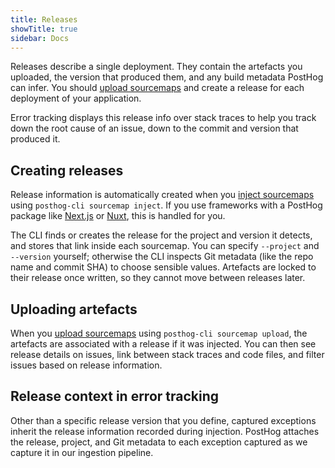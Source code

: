 ```yaml
---
title: Releases
showTitle: true
sidebar: Docs
---
```


Releases describe a single deployment. They contain the artefacts you uploaded, the version that produced them, and any build metadata PostHog can infer. You should [upload sourcemaps](/docs/error-tracking/upload-source-maps/) and create a release for each deployment of your application.

Error tracking displays this release info over stack traces to help you track down the root cause of an issue, down to the commit and version that produced it.

<ProductScreenshot
    imageLight="https://res.cloudinary.com/dmukukwp6/image/upload/w_1600,c_limit,q_auto,f_auto/release_light_d5955d3b5e.png"
    imageDark="https://res.cloudinary.com/dmukukwp6/image/upload/w_1600,c_limit,q_auto,f_auto/release_dark_67fed14b12.png"
    alt="Error tracking releases"
    classes="rounded"
/>

## Creating releases

Release information is automatically created when you [inject sourcemaps](/docs/error-tracking/upload-source-maps/) using `posthog-cli sourcemap inject`. If you use frameworks with a PostHog package like [Next.js](/docs/error-tracking/upload-source-maps/nextjs) or [Nuxt](/docs/error-tracking/upload-source-maps/nuxt), this is handled for you. 

The CLI finds or creates the release for the project and version it detects, and stores that link inside each sourcemap. You can specify `--project` and `--version` yourself; otherwise the CLI inspects Git metadata (like the repo name and commit SHA) to choose sensible values. Artefacts are locked to their release once written, so they cannot move between releases later.

## Uploading artefacts

When you [upload sourcemaps](/docs/error-tracking/upload-source-maps/) using `posthog-cli sourcemap upload`, the artefacts are associated with a release if it was injected. You can then see release details on issues, link between stack traces and code files, and filter issues based on release information.

## Release context in error tracking

Other than a specific release version that you define, captured exceptions inherit the release information recorded during injection. PostHog attaches the release, project, and Git metadata to each exception captured as we capture it in our ingestion pipeline.